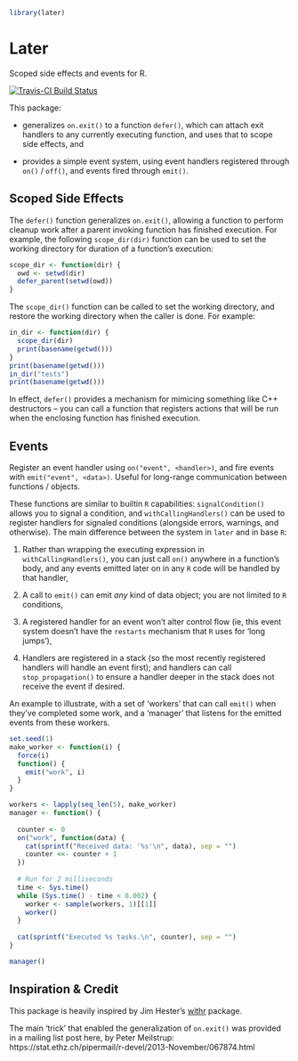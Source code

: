 ```r
library(later)
```

# Later

Scoped side effects and events for R.

[![Travis-CI Build Status](https://travis-ci.org/kevinushey/later.svg?branch=master)](https://travis-ci.org/kevinushey/later)

This package:

- generalizes `on.exit()` to a function `defer()`, which can attach exit
  handlers to any currently executing function, and uses that to scope side
  effects, and

- provides a simple event system, using event handlers registered
  through `on()` / `off()`, and events fired through `emit()`.

## Scoped Side Effects

The `defer()` function generalizes `on.exit()`, allowing a function to perform 
cleanup work after a parent invoking function has finished execution. For
example, the following `scope_dir(dir)` function can be used to set the
working directory for duration of a function's execution:

```r
scope_dir <- function(dir) {
  owd <- setwd(dir)
  defer_parent(setwd(owd))
}
```

The `scope_dir()` function can be called to set the working directory, and
restore the working directory when the caller is done. For example:

```r
in_dir <- function(dir) {
  scope_dir(dir)
  print(basename(getwd()))
}
print(basename(getwd()))
in_dir("tests")
print(basename(getwd()))
```

In effect, `defer()` provides a mechanism for mimicing something like C++
destructors -- you can call a function that registers actions that will be
run when the enclosing function has finished execution.

## Events

Register an event handler using `on("event", <handler>)`, and fire events with
`emit("event", <data>)`. Useful for long-range communication between
functions / objects.

These functions are similar to builtin `R` capabilities: `signalCondition()` 
allows you to signal a condition, and `withCallingHandlers()` can be used to
register handlers for signaled conditions (alongside errors, warnings, and
otherwise). The main difference between the system in `later` and in base `R`:

1. Rather than wrapping the executing expression in `withCallingHandlers()`, you
   can just call `on()` anywhere in a function's body, and any events emitted
   later on in any `R` code will be handled by that handler,

2. A call to `emit()` can emit _any_ kind of data object; you are not limited
   to `R` conditions,

3. A registered handler for an event won't alter control flow (ie, this event
   system doesn't have the `restarts` mechanism that `R` uses for 'long jumps'),

4. Handlers are registered in a stack (so the most recently registered handlers
   will handle an event first); and handlers can call `stop_propagation()` to
   ensure a handler deeper in the stack does not receive the event if desired.

An example to illustrate, with a set of 'workers' that can call `emit()`
when they've completed some work, and a 'manager' that listens for the
emitted events from these workers.

```r
set.seed(1)
make_worker <- function(i) {
  force(i)
  function() {
    emit("work", i)
  }
}

workers <- lapply(seq_len(5), make_worker)
manager <- function() {
  
  counter <- 0
  on("work", function(data) {
    cat(sprintf("Received data: '%s'\n", data), sep = "")
    counter <<- counter + 1
  })
  
  # Run for 2 milliseconds
  time <- Sys.time()
  while (Sys.time() - time < 0.002) {
    worker <- sample(workers, 1)[[1]]
    worker()
  }
  
  cat(sprintf("Executed %s tasks.\n", counter), sep = "")
}

manager()
```

## Inspiration & Credit

This package is heavily inspired by Jim Hester's
[withr](https://github.com/jimhester/withr) package.

The main 'trick' that enabled the generalization of `on.exit()` was provided in
a mailing list post
here, by Peter Meilstrup: https://stat.ethz.ch/pipermail/r-devel/2013-November/067874.html
